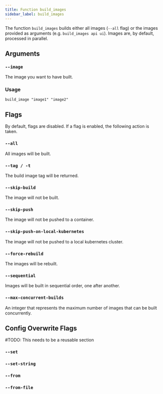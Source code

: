 ```yaml
---
title: Function build_images
sidebar_label: build_images
---
```


The function `build_images` builds either all images (`--all` flag) or the images provided as arguments (e.g. `build_images api ui`). Images are, by default, processed in parallel.

## Arguments

### `--image`

The image you want to have built.

### Usage

```
build_image "image1" "image2"

```

## Flags

By default, flags are disabled. If a flag is enabled, the following action is taken.

### `--all`

All images will be built.

### `--tag / -t`

The build image tag will be returned.

### `--skip-build`

The image will not be built.

### `--skip-push`

The image will not be pushed to a container.

### `--skip-push-on-local-kubernetes`

The image will not be pushed to a local kubernetes cluster.

### `--force-rebuild`

The images will be rebuilt.

### `--sequential`

Images will be built in sequential order, one after another.

### `--max-concurrent-builds`

An integer that represents the maximum number of images that can be built concurrently.

## Config Overwrite Flags

\#TODO: This needs to be a reusable section

### `--set`

### `--set-string`

### `--from`

### `--from-file`
